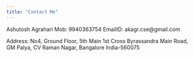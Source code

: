 ```yaml
---
title: "Contact Me"
---
```


Ashutosh Agrahari
Mob: 9940363754
EmailID: akagr.cse@gmail.com

Address: 
No4, Ground Floor, 5th Main 1st Cross
Byrassandra Main Road, GM Palya,
CV Raman Nagar, Bangalore
India-560075